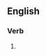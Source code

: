 ==English==

===Verb===
{{head|en|present participle}}

# {{present participle of|translocate|lang=en|nocat=1}}